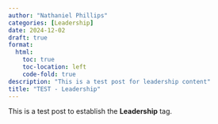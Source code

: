 ```yaml
--- 
author: "Nathaniel Phillips" 
categories: [Leadership] 
date: 2024-12-02
draft: true
format:
  html:
    toc: true
    toc-location: left
    code-fold: true
description: "This is a test post for leadership content" 
title: "TEST - Leadership" 
---
```


::: {.callout-note}
This is a test post to establish the **Leadership** tag.
:::
